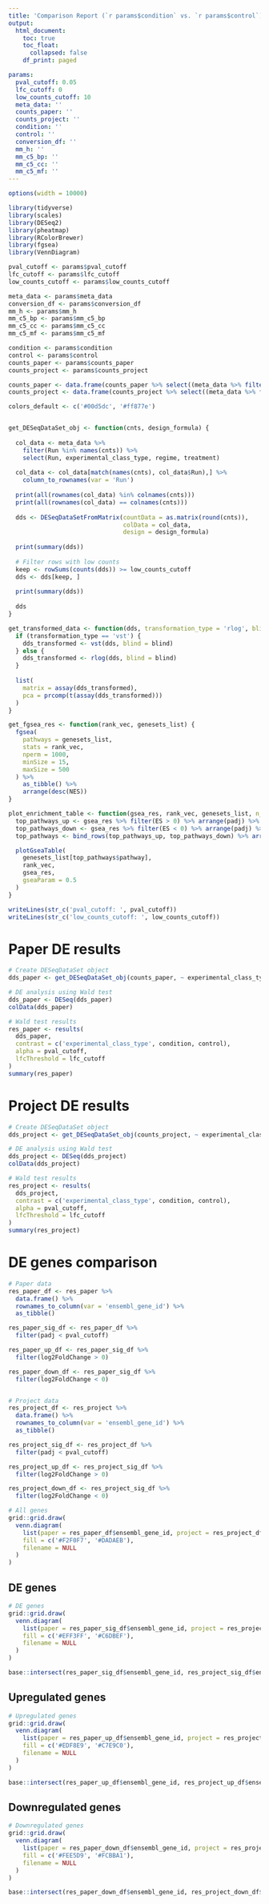 ```yaml
---
title: 'Comparison Report (`r params$condition` vs. `r params$control`)'
output:
  html_document:
    toc: true
    toc_float:
      collapsed: false
    df_print: paged

params:
  pval_cutoff: 0.05
  lfc_cutoff: 0
  low_counts_cutoff: 10
  meta_data: ''
  counts_paper: ''
  counts_project: ''
  condition: ''
  control: ''
  conversion_df: ''
  mm_h: ''
  mm_c5_bp: ''
  mm_c5_cc: ''
  mm_c5_mf: ''
---
```


<style>
pre code, pre, code {
  white-space: pre !important;
  overflow-x: auto !important;
  word-break: keep-all !important;
  word-wrap: initial !important;
}
</style>

```r
options(width = 10000)

library(tidyverse)
library(scales)
library(DESeq2)
library(pheatmap)
library(RColorBrewer)
library(fgsea)
library(VennDiagram)

pval_cutoff <- params$pval_cutoff
lfc_cutoff <- params$lfc_cutoff
low_counts_cutoff <- params$low_counts_cutoff

meta_data <- params$meta_data
conversion_df <- params$conversion_df
mm_h <- params$mm_h
mm_c5_bp <- params$mm_c5_bp
mm_c5_cc <- params$mm_c5_cc
mm_c5_mf <- params$mm_c5_mf

condition <- params$condition
control <- params$control
counts_paper <- params$counts_paper
counts_project <- params$counts_project

counts_paper <- data.frame(counts_paper %>% select((meta_data %>% filter(experimental_class_type %in% c(condition, control), `Assay Type` == 'RNA-Seq'))$Run), row.names = counts_paper$Geneid)
counts_project <- data.frame(counts_project %>% select((meta_data %>% filter(experimental_class_type %in% c(condition, control), `Assay Type` == 'RNA-Seq'))$Run), row.names = counts_project$Geneid)

colors_default <- c('#00d5dc', '#ff877e')


get_DESeqDataSet_obj <- function(cnts, design_formula) {
  
  col_data <- meta_data %>%
    filter(Run %in% names(cnts)) %>%
    select(Run, experimental_class_type, regime, treatment)
  
  col_data <- col_data[match(names(cnts), col_data$Run),] %>%
    column_to_rownames(var = 'Run')
  
  print(all(rownames(col_data) %in% colnames(cnts)))
  print(all(rownames(col_data) == colnames(cnts)))
  
  dds <- DESeqDataSetFromMatrix(countData = as.matrix(round(cnts)),
                                colData = col_data,
                                design = design_formula)
  
  print(summary(dds))
  
  # Filter rows with low counts
  keep <- rowSums(counts(dds)) >= low_counts_cutoff
  dds <- dds[keep, ]
  
  print(summary(dds))
  
  dds
}

get_transformed_data <- function(dds, transformation_type = 'rlog', blind = T) {
  if (transformation_type == 'vst') {
    dds_transformed <- vst(dds, blind = blind)
  } else {
    dds_transformed <- rlog(dds, blind = blind)
  }
  
  list(
    matrix = assay(dds_transformed),
    pca = prcomp(t(assay(dds_transformed)))
  )
}

get_fgsea_res <- function(rank_vec, genesets_list) {
  fgsea(
    pathways = genesets_list,
    stats = rank_vec,
    nperm = 1000,
    minSize = 15,
    maxSize = 500
  ) %>%
    as_tibble() %>%
    arrange(desc(NES))
}

plot_enrichment_table <- function(gsea_res, rank_vec, genesets_list, n_top = 10) {
  top_pathways_up <- gsea_res %>% filter(ES > 0) %>% arrange(padj) %>% head(n_top)
  top_pathways_down <- gsea_res %>% filter(ES < 0) %>% arrange(padj) %>% head(n_top)
  top_pathways <- bind_rows(top_pathways_up, top_pathways_down) %>% arrange(-NES)

  plotGseaTable(
    genesets_list[top_pathways$pathway], 
    rank_vec, 
    gsea_res, 
    gseaParam = 0.5
  )
}
```

```r
writeLines(str_c('pval_cutoff: ', pval_cutoff))
writeLines(str_c('low_counts_cutoff: ', low_counts_cutoff))
```


# Paper DE results

```r
# Create DESeqDataSet object
dds_paper <- get_DESeqDataSet_obj(counts_paper, ~ experimental_class_type)

# DE analysis using Wald test
dds_paper <- DESeq(dds_paper)
colData(dds_paper)

# Wald test results
res_paper <- results(
  dds_paper,
  contrast = c('experimental_class_type', condition, control),
  alpha = pval_cutoff,
  lfcThreshold = lfc_cutoff
)
summary(res_paper)
```


# Project DE results

```r
# Create DESeqDataSet object
dds_project <- get_DESeqDataSet_obj(counts_project, ~ experimental_class_type)

# DE analysis using Wald test
dds_project <- DESeq(dds_project)
colData(dds_project)

# Wald test results
res_project <- results(
  dds_project,
  contrast = c('experimental_class_type', condition, control),
  alpha = pval_cutoff,
  lfcThreshold = lfc_cutoff
)
summary(res_project)
```


# DE genes comparison

```r
# Paper data
res_paper_df <- res_paper %>%
  data.frame() %>% 
  rownames_to_column(var = 'ensembl_gene_id') %>% 
  as_tibble()

res_paper_sig_df <- res_paper_df %>%
  filter(padj < pval_cutoff)

res_paper_up_df <- res_paper_sig_df %>%
  filter(log2FoldChange > 0)

res_paper_down_df <- res_paper_sig_df %>%
  filter(log2FoldChange < 0)


# Project data
res_project_df <- res_project %>%
  data.frame() %>% 
  rownames_to_column(var = 'ensembl_gene_id') %>% 
  as_tibble()

res_project_sig_df <- res_project_df %>%
  filter(padj < pval_cutoff)

res_project_up_df <- res_project_sig_df %>%
  filter(log2FoldChange > 0)

res_project_down_df <- res_project_sig_df %>%
  filter(log2FoldChange < 0)
```

```r
# All genes
grid::grid.draw(
  venn.diagram(
    list(paper = res_paper_df$ensembl_gene_id, project = res_project_df$ensembl_gene_id),
    fill = c('#F2F0F7', '#DADAEB'),
    filename = NULL
  )
)
```

## DE genes

```r
# DE genes
grid::grid.draw(
  venn.diagram(
    list(paper = res_paper_sig_df$ensembl_gene_id, project = res_project_sig_df$ensembl_gene_id),
    fill = c('#EFF3FF', '#C6DBEF'),
    filename = NULL
  )
)

base::intersect(res_paper_sig_df$ensembl_gene_id, res_project_sig_df$ensembl_gene_id)
```

## Upregulated genes

```r
# Upregulated genes
grid::grid.draw(
  venn.diagram(
    list(paper = res_paper_up_df$ensembl_gene_id, project = res_project_up_df$ensembl_gene_id),
    fill = c('#EDF8E9', '#C7E9C0'),
    filename = NULL
  )
)

base::intersect(res_paper_up_df$ensembl_gene_id, res_project_up_df$ensembl_gene_id)
```

## Downregulated genes

```r
# Downregulated genes
grid::grid.draw(
  venn.diagram(
    list(paper = res_paper_down_df$ensembl_gene_id, project = res_project_down_df$ensembl_gene_id),
    fill = c('#FEE5D9', '#FCBBA1'),
    filename = NULL
  )
)

base::intersect(res_paper_down_df$ensembl_gene_id, res_project_down_df$ensembl_gene_id)
```
